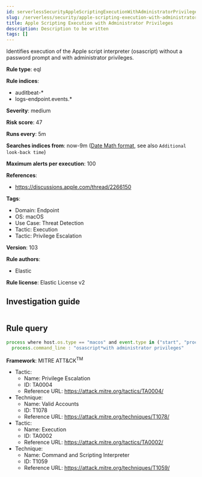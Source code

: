 ```yaml
---
id: serverlessSecurityAppleScriptingExecutionWithAdministratorPrivileges
slug: /serverless/security/apple-scripting-execution-with-administrator-privileges
title: Apple Scripting Execution with Administrator Privileges
description: Description to be written
tags: []
---
```


<div id="apple-scripting-execution-with-administrator-privileges"></div>

Identifies execution of the Apple script interpreter (osascript) without a password prompt and with administrator privileges.

**Rule type**: eql

**Rule indices**: 

* auditbeat-*
* logs-endpoint.events.*

**Severity**: medium

**Risk score**: 47

**Runs every**: 5m

**Searches indices from**: now-9m ([Date Math format](((ref))/common-options.html#date-math), see also <DocLink id="serverlessSecurityRulesUiCreate" section="set-the-rules-schedule">`Additional look-back time`</DocLink>)

**Maximum alerts per execution**: 100

**References**: 

* https://discussions.apple.com/thread/2266150

**Tags**: 

* Domain: Endpoint
* OS: macOS
* Use Case: Threat Detection
* Tactic: Execution
* Tactic: Privilege Escalation

**Version**: 103

**Rule authors**: 

* Elastic

**Rule license**: Elastic License v2

## Investigation guide

```markdown

```

## Rule query

```js
process where host.os.type == "macos" and event.type in ("start", "process_started") and process.name : "osascript" and
  process.command_line : "osascript*with administrator privileges"

```

**Framework**: MITRE ATT&CK<sup>TM</sup>

* Tactic:
    * Name: Privilege Escalation
    * ID: TA0004
    * Reference URL: https://attack.mitre.org/tactics/TA0004/
* Technique:
    * Name: Valid Accounts
    * ID: T1078
    * Reference URL: https://attack.mitre.org/techniques/T1078/
* Tactic:
    * Name: Execution
    * ID: TA0002
    * Reference URL: https://attack.mitre.org/tactics/TA0002/
* Technique:
    * Name: Command and Scripting Interpreter
    * ID: T1059
    * Reference URL: https://attack.mitre.org/techniques/T1059/

